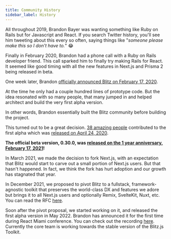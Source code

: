 ```yaml
---
title: Community History
sidebar_label: History
---
```


All throughout 2019, Brandon Bayer was wanting something like Ruby on
Rails but for Javascript and React. If you search Twitter history, you'll
see him tweeting about this every so often, saying things like "_someone
please make this so I don't have to._" 😂

Finally in February 2020, Brandon had a phone call with a Ruby on Rails
developer friend. This call sparked him to finally try making Rails for
React. It seemed like good timing with all the new features in Next.js and
Prisma 2 being released in beta.

One week later, Brandon
[officially announced Blitz on February 17, 2020](https://twitter.com/flybayer/status/1229425878481793024).

At the time he only had a couple hundred lines of prototype code. But the
idea resonated with so many people, that many jumped in and helped
architect and build the very first alpha version.

In other words, Brandon essentially built the Blitz community before
building the project.

This turned out to be a great decision.
[38 amazing people](https://github.com/blitz-js/blitz/tree/ab6f60571ad61eef6be55e9684f2e243fa902e8d#contributors-)
contributed to the first alpha which was
[released on April 24, 2020](https://twitter.com/flybayer/status/1253649008540569600).

**The official beta version, 0.30.0, was
[released on the 1 year anniversary, February 17, 2021](https://twitter.com/flybayer/status/1362048912476016642)!**

In March 2021, we made the decision to fork Next.js, with an expectation
that Blitz would start to carve out a small portion of Next.js users. But
that hasn't happened. In fact, we think the fork has hurt adoption and our
growth has stagnated that year.

In December 2021, we proposed to pivot Blitz to a fullstack,
framework-agnostic toolkit that preserves the world-class DX and features
we adore but brings it to all Next.js users and optionally Remix,
SvelteKit, Nuxt, etc. You can read the RFC
[here](https://github.com/blitz-js/blitz/discussions/3075).

Soon after the pivot proposal, we started working on it, and released the
first alpha version in May 2022. Brandon has announced it for the first
time during React Miami conference. You can check out the recording
[here](https://www.youtube.com/watch?v=TWkjl_jg3Jk&ab_channel=JSWORLDConference).
Currently the core team is working towards the stable version of the
Blitz.js Toolkit.
